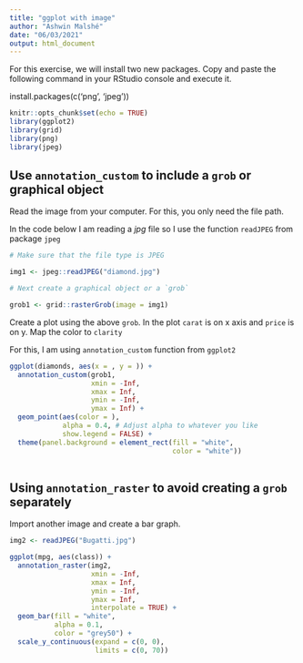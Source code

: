 ```yaml
---
title: "ggplot with image"
author: "Ashwin Malshé"
date: "06/03/2021"
output: html_document
---
```


For this exercise, we will install two new packages. Copy and paste the following command in your RStudio console and execute it.

install.packages(c('png', 'jpeg'))


```r
knitr::opts_chunk$set(echo = TRUE)
library(ggplot2)
library(grid)
library(png)
library(jpeg)

```

## Use `annotation_custom` to include a `grob` or graphical object

Read the image from your computer. For this, you only need the file path.

In the code below I am reading a *jpg* file so I use the function `readJPEG` from package `jpeg`

```r
# Make sure that the file type is JPEG

img1 <- jpeg::readJPEG("diamond.jpg")

# Next create a graphical object or a `grob`

grob1 <- grid::rasterGrob(image = img1)
```

Create a plot using the above `grob`. In the plot `carat` is on x axis and `price` is on y. Map the color to `clarity`

For this, I am using `annotation_custom` function from `ggplot2`

```r
ggplot(diamonds, aes(x = , y = )) +
  annotation_custom(grob1,
                    xmin = -Inf, 
                    xmax = Inf, 
                    ymin = -Inf, 
                    ymax = Inf) +
  geom_point(aes(color = ),
             alpha = 0.4, # Adjust alpha to whatever you like
             show.legend = FALSE) +
  theme(panel.background = element_rect(fill = "white", 
                                        color = "white"))
  
```

## Using `annotation_raster` to avoid creating a `grob` separately

Import another image and create a bar graph.

```r
img2 <- readJPEG("Bugatti.jpg")
```


```r

ggplot(mpg, aes(class)) +
  annotation_raster(img2,
                    xmin = -Inf, 
                    xmax = Inf, 
                    ymin = -Inf, 
                    ymax = Inf,
                    interpolate = TRUE) +
  geom_bar(fill = "white",
           alpha = 0.1,
           color = "grey50") +
  scale_y_continuous(expand = c(0, 0),
                     limits = c(0, 70))
```



